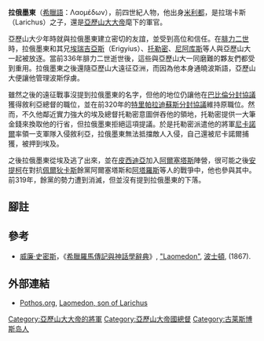 '''拉俄墨東'''（[[希臘語|希臘語]]：Λαoμέδων），前四世紀人物，他出身[[米利都|米利都]]，是拉瑞卡斯（Larichus）之子，還是[[亞歷山大大帝|亞歷山大大帝]]麾下的軍官。

亞歷山大少年時就與拉俄墨東建立密切的友誼，並受到高位和信任。在[[腓力二世_(馬其頓)|腓力二世]]時，拉俄墨東和其兄[[埃瑞吉亞斯|埃瑞吉亞斯]]（Erigyius）、[[托勒密一世|托勒密]]、[[尼阿库斯|尼阿库斯]]等人與亞歷山大一起被放逐{{r|arr_3.6}}。當前336年腓力二世逝世後，這些與亞歷山大一同磨難的夥友們都受到重用。拉俄墨東之後還隨亞歷山大遠征亞洲，而因為他本身通曉波斯語，亞歷山大便讓他管理波斯俘虜{{r|arr_3.6}}。

雖然之後的遠征戰事沒提到拉俄墨東的名字，但他的地位仍讓他在[[巴比倫分封協議|巴比倫分封協議]]獲得敘利亞總督的職位{{r|diod_18.3_phot_82_92_just_13.4_curt_10.10_app_52}}，並在前320年的[[特里帕拉迪蘇斯分封協議|特里帕拉迪蘇斯分封協議]]維持原職位。然而，不久他鄰近實力強大的埃及總督托勒密意圖併吞他的領地，托勒密提供一大筆金錢來換取他的行省，但拉俄墨東拒絕這項提議。於是托勒密派遣他的將軍[[尼卡諾爾_(托勒密的將軍)|尼卡諾爾]]率領一支軍隊入侵敘利亞，拉俄墨東無法抵擋敵人入侵，自己還被尼卡諾爾捕獲，被押到埃及。

之後拉俄墨東從埃及逃了出來，並在[[皮西迪亞|皮西迪亞]]加入[[阿爾塞塔斯|阿爾塞塔斯]]陣營{{r|phot_92_diod_18.39_43_app_52}}，很可能之後[[安提柯一世|安提柯]]在對抗[[佩爾狄卡斯|佩爾狄卡斯]]餘黨阿爾塞塔斯和[[阿塔羅斯_(安德羅米尼斯之子)|阿塔羅斯]]等人的戰爭中，他也參與其中。前319年，餘黨的勢力遭到消滅，但並沒有提到拉俄墨東的下落。

==腳註==
{{reflist|refs=
<ref name=arr_3.6> [[阿利安|阿利安]], ''[[亞歷山大遠征記|亞歷山大遠征記]]'', [http://websfor.org/alexander/arrian/book3a.asp iii. 6]</ref>
<ref name=diod_18.3_phot_82_92_just_13.4_curt_10.10_app_52> [[西西里的狄奧多羅斯|西西里的狄奧多羅斯]], ''Bibliotheca'', xviii. 3; [[君士坦丁堡的弗提一世|君士坦丁堡的弗提一世]], ''Bibliotheca'', [http://www.tertullian.org/fathers/photius_03bibliotheca.htm cod. 82], [http://www.tertullian.org/fathers/photius_03bibliotheca.htm cod. 92]; [[查士丁_(歷史學家)|查士丁]], ''Epitome of Pompeius Trogus'', [http://www.forumromanum.org/literature/justin/english/trans13.html#4 xiii. 4]; [[昆圖斯·庫爾蒂烏斯·魯夫斯|昆圖斯·庫爾蒂烏斯·魯夫斯]], ''Historiae Alexandri Magni'', [http://remacle.org/bloodwolf/historiens/quintecurce/dix.htm x. 10]; [[阿庇安|阿庇安]], ''The Foreign Wars'', "The Syrian Wars", [http://www.perseus.tufts.edu/cgi-bin/ptext?lookup=App.+Syr.+9.52 52]  </ref>
<ref name=phot_92_diod_18.39_43_app_52> 弗提一世, [http://www.tertullian.org/fathers/photius_03bibliotheca.htm cod. 92]; 狄奧多羅斯, xviii. 39, 43; 阿庇安, [http://www.perseus.tufts.edu/cgi-bin/ptext?lookup=App.+Syr.+9.52 ibid.]</ref>
}}

==參考==
*[[威廉·史密斯_(辭典編纂者)|威廉·史密斯]]，《[[希臘羅馬傳記與神話學辭典|希臘羅馬傳記與神話學辭典]]》, [https://web.archive.org/web/20051217021949/http://www.ancientlibrary.com/smith-bio/1828.html "Laomedon"], [[波士頓|波士頓]], (1867).

==外部連結==
*[http://www.pothos.org Pothos.org], [https://web.archive.org/web/20110608214356/http://www.pothos.org/content/index.php?page=laomedon Laomedon, son of Larichus]

[[Category:亞歷山大大帝的將軍|Category:亞歷山大大帝的將軍]]
[[Category:亞歷山大帝國總督|Category:亞歷山大帝國總督]]
[[Category:古莱斯博斯岛人|Category:古莱斯博斯岛人]]